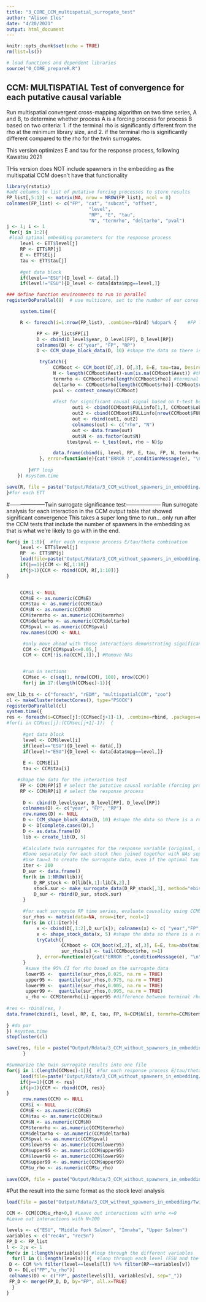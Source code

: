 ```yaml
---
title: "3_CORE_CCM_multispatial_surrogate_test"
author: "Alison Iles"
date: "4/20/2021"
output: html_document
---
```


```r

knitr::opts_chunk$set(echo = TRUE)
rm(list=ls())  

# load functions and dependent libraries
source("0_CORE_prepareR.R")


```



## CCM: MULTISPATIAL Test of convergence for each putative causal variable
Run multispatial convergent cross-mapping algorithm on two time series, A and B, to determine whether process A is a forcing process for process B based on two criteria: 1. if the terminal rho is significantly different from the rho at the minimum library size, and 2. if the terminal rho is significantly different compared to the rho for the twin surrogates. 

This version optimizes E and tau for the response process, following Kawatsu 2021

THis version does NOT include spawners in the embedding as the multispatial CCM doesn't have that functionality
```R
library(rstatix)
#add columns to list of putative forcing processes to store results
FP_list[,5:12] <- matrix(NA, nrow = NROW(FP_list), ncol = 8)
colnames(FP_list) <- c("FP", "cat", "subcat", "offset", 
                              "level",
                              "RP", "E", "tau", 
                              "N", "termrho", "deltarho", "pval")     
j <- 1; i <- 1
 for(j in 1:2){    
 #load optimal embedding parameters for the response process
     level <- ETT$level[j]
     RP <- ETT$RP[j]
     E <- ETT$E[j]
     tau <- ETT$tau[j]     
     
     #get data block
     if(level=="ESU"){D_level <- data[,]}
     if(level!="ESU"){D_level <- data[data$mpg==level,]}

### define function environments to run in parallel
registerDoParallel(8)  # use multicore, set to the number of our cores

     system.time({  

     R <- foreach(i=1:nrow(FP_list), .combine=rbind) %dopar% {    #FP loop

           FP <- FP_list$FP[i]
           D <- cbind(D_level$year, D_level[FP], D_level[RP])
           colnames(D) <- c("year", "FP", "RP")
           D <- CCM_shape_block_data(D, 10) #shape the data so there is a row of NAs between each stock and only include chunks of data with at least 10 data points

            tryCatch({
                 CCMboot <- CCM_boot(D[,2], D[,3], E=E, tau=tau, DesiredL=seq(from = (tau*(E-1)+(E+1)), to=(nrow(D)-E+2), by=100))
                 N <- length(CCMboot$Aest)-sum(is.na(CCMboot$Aest)) #the number of estimated values of RP from FP using CCM, for the longest library length considered
                 termrho <- CCMboot$rho[length(CCMboot$rho)] #terminal rho - rho for CCM at largest library size
                 deltarho <- CCMboot$rho[length(CCMboot$rho)]-CCMboot$rho[1] #delta rho - the change in rho from smallest to largest library size
                 pval <- ccmtest_oneway(CCMboot)
                 
                 #Test for significant causal signal based on t-test between rho from shortest library to longest library
                        out1 <- cbind(CCMboot$FULLinfo[1,], CCMboot$Lobs[1])
                        out2 <- cbind(CCMboot$FULLinfo[nrow(CCMboot$FULLinfo),], last(CCMboot$Lobs))
                        out <- rbind(out1, out2)
                        colnames(out) <- c("rho", "N")
                        out <- data.frame(out)
                        out$N <- as.factor(out$N)
                      ttestpval <- t_test(out, rho ~ N)$p

                 data.frame(cbind(i, level, RP, E, tau, FP, N, termrho, deltarho, pval, ttestpval))
            }, error=function(e){cat("ERROR :",conditionMessage(e), "\n")}) #if error in CCM_boot (usually due to to small sample size, then move on to next variable)
           
        }#FP loop
    }) #system.time

save(R, file = paste("Output/Rdata/3_CCM_without_spawners_in_embedding/multispatial_CCM",level,RP,".Rdata", sep="_"))
}#for each ETT

```




#--------------------Twin surrogate significance test--------------------
Run surrogate analysis for each interaction in the CCM output table that showed significant convergence
This takes a super long time to run... only run after the CCM tests that include the number of spawners in the embedding as that is what we're likely to go with in the end.
```R

for(j in 1:8){  #for each response process E/tau/theta combination
     level <- ETT$level[j]
     RP  <- ETT$RP[j]
     load(file=paste("Output/Rdata/3_CCM_without_spawners_in_embedding/multispatial_CCM",level,RP,".Rdata", sep="_"))
     if(j==1){CCM <- R[,1:10]}
     if(j>1){CCM <- rbind(CCM, R[,1:10])}
}     


     CCM$i <- NULL
     CCM$E <- as.numeric(CCM$E)
     CCM$tau <- as.numeric(CCM$tau)
     CCM$N <- as.numeric(CCM$N)
     CCM$termrho <- as.numeric(CCM$termrho)
     CCM$deltarho <- as.numeric(CCM$deltarho)
     CCM$pval <- as.numeric(CCM$pval)
     row.names(CCM) <- NULL

      #only move ahead with those interactions demonstrating significant convergence at p<0.05
      CCM <- CCM[CCM$pval<=0.05,] 
      CCM <- CCM[!is.na(CCM[,1]),] #Remove NAs


      #run in sections
      CCMsec <- c(seq(1, nrow(CCM), 100), nrow(CCM))
      for(j in 17:(length(CCMsec)-1)){
            
env_lib_ts <- c("foreach", "rEDM", "multispatialCCM", "zoo")
cl <- makeCluster(detectCores(), type="PSOCK")
registerDoParallel(cl)
system.time({
res <- foreach(i=CCMsec[j]:(CCMsec[j+1]-1), .combine=rbind, .packages=env_lib_ts) %do% {
#for(i in CCMsec[j]:(CCMsec[j+1]-1))  {     
  
      #get data block
      level <- CCM$level[i]  
      if(level=="ESU"){D_level <- data[,]}
      if(level!="ESU"){D_level <- data[data$mpg==level,]}
      
      E <- CCM$E[i]
      tau <- CCM$tau[i]

    #shape the data for the interaction test        
     FP <- CCM$FP[i] # select the putative causal variable (forcing process) 
     RP <- CCM$RP[i] # select the response process
     
      D <- cbind(D_level$year, D_level[FP], D_level[RP])
      colnames(D) <- c("year", "FP", "RP")
      row.names(D) <- NULL
      D <- CCM_shape_block_data(D, 10) #shape the data so there is a row of NAs between each stock and only include chunks of data with at least 10 data points
      D <- D[complete.cases(D),]
      D <- as.data.frame(D)
      lib <- create_lib(D, 5)
     
      #Calculate twin surrogates for the response variable (original, dim, num.iter, tau = 1,..)
      #Done separately for each stock then joined together with NAs separating each stock
      #Use tau=1 to create the surrogate data, even if the optimal tau is >1
      iter <- 200
      D_sur <- data.frame()
      for(k in 1:NROW(lib)){
          D_RP_stock <- D[lib[k,1]:lib[k,2],]
          stock.sur <- make_surrogate_data(D_RP_stock[,3], method="ebisuzaki", num_surr=iter)
          D_sur <- rbind(D_sur, stock.sur)
      }
      
      #for each surrogate RP time series, evaluate causality using CCMboot and record the rho of each
      sur_rhos <- matrix(data=NA, nrow=iter, ncol=1)
      for(s in c(1:iter)){
           x <- cbind(D[,1:2],D_sur[s]); colnames(x) <- c( "year","FP","RP.sur")
           x <- shape_stock_data(x, 5) #shape the data so there is a row of NAs between each stock and only include chunks of data with at least 10 data points
           tryCatch({
                    CCMboot <- CCM_boot(x[,2], x[,3], E=E, tau=abs(tau), DesiredL=nrow(D)-E+2, iterations=1)
                    sur_rhos[s] <- tail(CCMboot$rho, n=1)
           }, error=function(e){cat("ERROR :",conditionMessage(e), "\n")}) #if error in CCM_boot (usually due to to small sample size, then move on to next variable)
      }
       #save the 95% CI for rho based on the surrogate data
       lower95 <-  quantile(sur_rhos,0.025, na.rm = TRUE)
       upper95 <-  quantile(sur_rhos,0.975, na.rm = TRUE)
       lower99 <-  quantile(sur_rhos,0.005, na.rm = TRUE)
       upper99 <-  quantile(sur_rhos,0.995, na.rm = TRUE)
       u_rho <- CCM$termrho[i]-upper95 #difference between terminal rho and the top of the 95% CI of rho for the surrogate data
        
#res <- rbind(res, )
data.frame(cbind(i, level, RP, E, tau, FP, N=CCM$N[i], termrho=CCM$termrho[i], deltarho=CCM$deltarho[i], pval=CCM$pval[i], lower95, upper95, lower99, upper99, u_rho))
      
} #do par
}) #system.time
stopCluster(cl)     

save(res, file = paste("Output/Rdata/3_CCM_without_spawners_in_embedding/Twin_surrogate_test/twinsurr_CCM_",CCMsec[j],".Rdata", sep="_"))
      }

#Summarize the twin surrogate results into one file
for(j in 1:(length(CCMsec)-1)){  #for each response process E/tau/theta combination
     load(file=paste("Output/Rdata/3_CCM_without_spawners_in_embedding/Twin_surrogate_test/twinsurr_CCM_",CCMsec[j],".Rdata", sep="_"))
     if(j==1){CCM <- res}
     if(j>1){CCM <- rbind(CCM, res)}
}     
      row.names(CCM) <- NULL
     CCM$i <- NULL
     CCM$E <- as.numeric(CCM$E)
     CCM$tau <- as.numeric(CCM$tau)
     CCM$N <- as.numeric(CCM$N)
     CCM$termrho <- as.numeric(CCM$termrho)
     CCM$deltarho <- as.numeric(CCM$deltarho)
     CCM$pval <- as.numeric(CCM$pval)
     CCM$lower95 <- as.numeric(CCM$lower95)
     CCM$upper95 <- as.numeric(CCM$upper95)
     CCM$lower99 <- as.numeric(CCM$lower99)
     CCM$upper99 <- as.numeric(CCM$upper99)
     CCM$u_rho <- as.numeric(CCM$u_rho)
     
save(CCM, file = paste("Output/Rdata/3_CCM_without_spawners_in_embedding/Twin_surrogate_test/Twin_surr_CCM.Rdata", sep="_"))     
```



#Put the result into the same format as the stock level analysis 
```R
load(file = paste("Output/Rdata/3_CCM_without_spawners_in_embedding/Twin_surrogate_test/Twin_surr_CCM.Rdata", sep="_"))

CCM <- CCM[CCM$u_rho>0,] #Leave out interactions with urho <=0
#Leave out interactions with N<100

levels <- c("ESU", "Middle Fork Salmon", "Imnaha", "Upper Salmon")
variables <- c("rec4n", "rec5n")
FP_D <- FP_list
l <- 2;v <- 1
for(v in 1:length(variables)){ #loop through the different variables
  for(l in (1:length(levels))){  #loop through each level (ESU and the different MPGs)
 D <- CCM %>% filter(level==levels[l]) %>% filter(RP==variables[v])
 D <- D[,c("FP","u_rho")]
 colnames(D) <- c("FP", paste(levels[l], variables[v], sep="_"))
 FP_D <- merge(FP_D, D, by="FP", all.x=TRUE)
  }
}


```